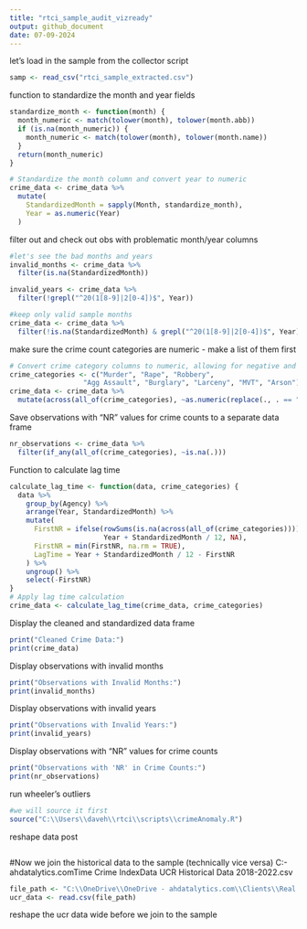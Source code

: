 ```yaml
---
title: "rtci_sample_audit_vizready"
output: github_document
date: 07-09-2024
---
```


let's load in the sample from the collector script
```r
samp <- read_csv("rtci_sample_extracted.csv")
```
function to standardize the month and year fields
```r
standardize_month <- function(month) {
  month_numeric <- match(tolower(month), tolower(month.abb))
  if (is.na(month_numeric)) {
    month_numeric <- match(tolower(month), tolower(month.name))
  }
  return(month_numeric)
}

# Standardize the month column and convert year to numeric
crime_data <- crime_data %>%
  mutate(
    StandardizedMonth = sapply(Month, standardize_month),
    Year = as.numeric(Year)
  )
```
filter out and check out obs with problematic month/year columns
```r
#let's see the bad months and years 
invalid_months <- crime_data %>%
  filter(is.na(StandardizedMonth))

invalid_years <- crime_data %>%
  filter(!grepl("^20(1[8-9]|2[0-4])$", Year))

#keep only valid sample months
crime_data <- crime_data %>%
  filter(!is.na(StandardizedMonth) & grepl("^20(1[8-9]|2[0-4])$", Year))

```
make sure the crime count categories are numeric - make a list of them first
```r
# Convert crime category columns to numeric, allowing for negative and positive numbers and 0
crime_categories <- c("Murder", "Rape", "Robbery", 
                  "Agg Assault", "Burglary", "Larceny", "MVT", "Arson")
crime_data <- crime_data %>%
  mutate(across(all_of(crime_categories), ~as.numeric(replace(., . == "NR", NA))))
```
Save observations with "NR" values for crime counts to a separate data frame
```r
nr_observations <- crime_data %>%
  filter(if_any(all_of(crime_categories), ~is.na(.)))
```
Function to calculate lag time
```r
calculate_lag_time <- function(data, crime_categories) {
  data %>%
    group_by(Agency) %>%
    arrange(Year, StandardizedMonth) %>%
    mutate(
      FirstNR = ifelse(rowSums(is.na(across(all_of(crime_categories)))) > 0,
                       Year + StandardizedMonth / 12, NA),
      FirstNR = min(FirstNR, na.rm = TRUE),
      LagTime = Year + StandardizedMonth / 12 - FirstNR
    ) %>%
    ungroup() %>%
    select(-FirstNR)
}
# Apply lag time calculation
crime_data <- calculate_lag_time(crime_data, crime_categories)
```
Display the cleaned and standardized data frame
```r
print("Cleaned Crime Data:")
print(crime_data)
```
Display observations with invalid months
```r
print("Observations with Invalid Months:")
print(invalid_months)
```
Display observations with invalid years
```r
print("Observations with Invalid Years:")
print(invalid_years)
```
Display observations with "NR" values for crime counts
```r
print("Observations with 'NR' in Crime Counts:")
print(nr_observations)
```
run wheeler's outliers
```r
#we will source it first
source("C:\\Users\\daveh\\rtci\\scripts\\crimeAnomaly.R")
```





reshape data post 
```r

```

#Now we join the historical data to the sample (technically vice versa)
C:\OneDrive\OneDrive - ahdatalytics.com\Clients\Real Time Crime Index\Historical Data
UCR Historical Data 2018-2022.csv
```r
file_path <- "C:\\OneDrive\\OneDrive - ahdatalytics.com\\Clients\\Real Time Crime Index\\Historical Data\\UCR Historical Data 2018-2022.csv"
ucr_data <- read.csv(file_path)
```
reshape the ucr data wide before we join to the sample
```r

```

```r

```

```r

```

```r

```